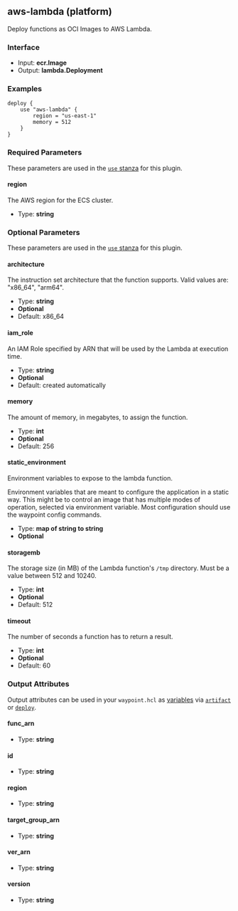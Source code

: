 ## aws-lambda (platform)

Deploy functions as OCI Images to AWS Lambda.

### Interface

- Input: **ecr.Image**
- Output: **lambda.Deployment**

### Examples

```hcl
deploy {
	use "aws-lambda" {
		region = "us-east-1"
		memory = 512
	}
}
```

### Required Parameters

These parameters are used in the [`use` stanza](/waypoint/docs/waypoint-hcl/use) for this plugin.

#### region

The AWS region for the ECS cluster.

- Type: **string**

### Optional Parameters

These parameters are used in the [`use` stanza](/waypoint/docs/waypoint-hcl/use) for this plugin.

#### architecture

The instruction set architecture that the function supports. Valid values are: "x86_64", "arm64".

- Type: **string**
- **Optional**
- Default: x86_64

#### iam_role

An IAM Role specified by ARN that will be used by the Lambda at execution time.

- Type: **string**
- **Optional**
- Default: created automatically

#### memory

The amount of memory, in megabytes, to assign the function.

- Type: **int**
- **Optional**
- Default: 256

#### static_environment

Environment variables to expose to the lambda function.

Environment variables that are meant to configure the application in a static way. This might be to control an image that has multiple modes of operation, selected via environment variable. Most configuration should use the waypoint config commands.

- Type: **map of string to string**
- **Optional**

#### storagemb

The storage size (in MB) of the Lambda function's `/tmp` directory. Must be a value between 512 and 10240.

- Type: **int**
- **Optional**
- Default: 512

#### timeout

The number of seconds a function has to return a result.

- Type: **int**
- **Optional**
- Default: 60

### Output Attributes

Output attributes can be used in your `waypoint.hcl` as [variables](/waypoint/docs/waypoint-hcl/variables) via [`artifact`](/waypoint/docs/waypoint-hcl/variables/artifact) or [`deploy`](/waypoint/docs/waypoint-hcl/variables/deploy).

#### func_arn

- Type: **string**

#### id

- Type: **string**

#### region

- Type: **string**

#### target_group_arn

- Type: **string**

#### ver_arn

- Type: **string**

#### version

- Type: **string**
